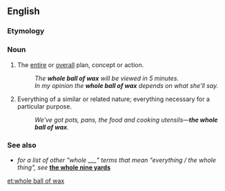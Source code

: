 ==English==

===Etymology===
{{rfe|lang=en}}

===Noun===
{{en-noun|head=[[whole]] [[ball]] of [[wax]]|-}}

# {{context|idiomatic|slang|lang=en}} The [[entire]] or [[overall]] plan, concept or action.
#: ''The '''whole ball of wax''' will be viewed in 5 minutes.''
#: ''In my opinion the '''whole ball of wax''' depends on what she'll say.''
# {{context|idiomatic|slang|lang=en}} Everything of a similar or related nature; everything necessary for a particular purpose.
#: ''We've got pots, pans, the food and cooking utensils—'''the whole ball of wax'''.''

===See also===
* ''for a list of other "whole ___" terms that mean "everything / the whole thing", see'' '''[[the whole nine yards]]'''

[[et:whole ball of wax]]